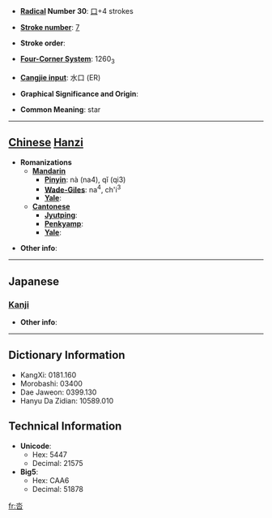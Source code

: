 * '''[[Wiktionary:Chinese radical index| Radical]] Number 30''': [[Wiktionary:Chinese radical index 口|口]]+4 strokes

* '''[[Wiktionary:Chinese total strokes index|Stroke number]]''': [[Wiktionary:Chinese total strokes index 7|7]]

* '''Stroke order''': 

* '''[[Wiktionary:Chinese four corner index|Four-Corner System]]''': 1260<sub>3</sub>

* '''[[Wiktionary:Chinese Cangjie index|Cangjie input]]''': 水口 (ER)

* '''Graphical Significance and Origin''': 

* '''Common Meaning''': star

----

== [[Chinese]] [[Hanzi]] ==

* '''Romanizations'''
** '''[[Mandarin]]'''
*** '''[[Pinyin]]''': nà (na4), qǐ (qi3)
*** '''[[Wade-Giles]]''': na<sup>4</sup>, ch'i<sup>3</sup>
*** '''[[Yale]]''': 
** '''[[Cantonese]]'''
*** '''[[Jyutping]]''':
*** '''[[Penkyamp]]''': 
*** '''[[Yale]]''': 

* '''Other info''': 

----

==Japanese==
===[[Kanji]]===
{{kanji|on readings=[[けい]] (kei)|kun readings=}}

* '''Other info''':  

----

== Dictionary Information ==

* KangXi: 0181.160
* Morobashi: 03400
* Dae Jaweon: 0399.130
* Hanyu Da Zidian: 10589.010

== Technical Information ==

* '''Unicode''':
** Hex: 5447
** Decimal: 21575
* '''Big5''':
** Hex: CAA6
** Decimal: 51878

[[fr:呇]]